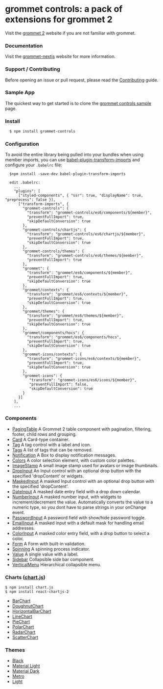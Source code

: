 
<Meta title="Docs|info/welcome"  />

# grommet controls: a pack of extensions for grommet 2

Visit the [grommet 2](https://v2.grommet.io) website if you are not familiar with grommet.

### Documentation

Visit the [grommet-nextjs](https://grommet-nextjs.herokuapp.com/add-ons) website for more information.

### Support / Contributing

Before opening an issue or pull request, please read the [Contributing](https://github.com/atanasster/grommet-controls/blob/master/CONTRIBUTING.md) guide.

### Sample App

  The quickest way to get started is to clone the [grommet controls sample](https://github.com/atanasster/grommet-controls-sample) page.

### Install

  ```sh
    $ npm install grommet-controls
  ```

### Configuration

  To avoid the entire library being pulled into your bundles when using member imports, you can use [babel-plugin-transform-imports](https://www.npmjs.com/package/babel-plugin-transform-imports)
  and configure your `.babelrc` file:
  ```
    $npm install -save-dev babel-plugin-transform-imports

    edit .babelrc:
      ...
      "plugins": [
        ["styled-components", { "ssr": true, "displayName": true, "preprocess": false }],
        ["transform-imports", {
          "grommet-controls": {
            "transform": "grommet-controls/es6/components/${member}",
            "preventFullImport": true,
            "skipDefaultConversion": true
          },
          "grommet-controls/chartjs": {
            "transform": "grommet-controls/es6/chartjs/${member}",
            "preventFullImport": true,
            "skipDefaultConversion": true
          },
          "grommet-controls/themes": {
            "transform": "grommet-controls/es6/themes/${member}",
            "preventFullImport": true
          },
          "grommet": {
            "transform": "grommet/es6/components/${member}",
            "preventFullImport": true,
            "skipDefaultConversion": true
          },
          "grommet/contexts": {
            "transform": "grommet/es6/contexts/${member}",
            "preventFullImport": true,
            "skipDefaultConversion": true
          },
          "grommet/themes": {
            "transform": "grommet/es6/themes/${member}",
            "preventFullImport": true,
            "skipDefaultConversion": true
          },
          "grommet/components/hocs": {
            "transform": "grommet/es6/components/hocs",
            "preventFullImport": true,
            "skipDefaultConversion": true
          },
          "grommet-icons/contexts": {
            "transform": "grommet-icons/es6/contexts/${member}",
            "preventFullImport": true,
            "skipDefaultConversion": true
          },
          "grommet-icons": {
             "transform": "grommet-icons/es6/icons/${member}",
             "preventFullImport": false,
             "skipDefaultConversion": true
          }
        }]
      ],
      ...
  ```

### Components

 * [PagingTable](https://grommet-nextjs.herokuapp.com/documentation/grommet-controls/PagingTable) A Grommet 2 table component with pagination, filtering, footer, child rows and grouping.
 * [Card](https://grommet-nextjs.herokuapp.com/documentation/grommet-controls/Card) A Card-type container.
 * [Tag](https://grommet-nextjs.herokuapp.com/documentation/grommet-controls/Tag) A tag control with a label and icon.
 * [Tags](https://grommet-nextjs.herokuapp.com/documentation/grommet-controls/Tags) A list of tags that can be removed.
 * [Notification](https://grommet-nextjs.herokuapp.com/documentation/grommet-controls/Notification) A Box to display notification messages.
 * [Colors](https://grommet-nextjs.herokuapp.com/documentation/grommet-controls/Colors) A color selection element, with custom color palettes.
 * [ImageStamp](https://grommet-nextjs.herokuapp.com/documentation/grommet-controls/ImageStamp) A small image stamp used for avatars or image thumbnails.
 * [DropInput](https://grommet-nextjs.herokuapp.com/documentation/grommet-controls/DropInput) An Input control with an optional drop button with the specified 'dropContent' or widgets.
 * [MaskedInput](https://grommet-nextjs.herokuapp.com/documentation/grommet-controls/MaskedInput) A masked Input control with an optional drop button with the specified 'dropContent'.
 * [DateInput](https://grommet-nextjs.herokuapp.com/documentation/grommet-controls/DateInput) A masked date entry field with a drop down calendar.
 * [NumberInput](https://grommet-nextjs.herokuapp.com/documentation/grommet-controls/NumberInput) A masked number input, with widgets to increment/decrement the value. Automatically converts the value to a numeric type, so you dont have to parse strings in your onChange event.
 * [PasswordInput](https://grommet-nextjs.herokuapp.com/documentation/grommet-controls/PasswordInput) A password field with show/hide password toggle.
 * [EmailInput](https://grommet-nextjs.herokuapp.com/documentation/grommet-controls/EmailInput) A masked input with a default mask for handling email addresses.
 * [ColorInput](https://grommet-nextjs.herokuapp.com/documentation/grommet-controls/ColorInput) A masked color entry field, with a drop button to select a color.
 * [Form](https://grommet-nextjs.herokuapp.com/documentation/grommet-controls/Form) A Form with built-in validation.
 * [Spinning](https://grommet-nextjs.herokuapp.com/documentation/grommet-controls/Spinning) A spinning process indicator.
 * [Value](https://grommet-nextjs.herokuapp.com/documentation/grommet-controls/Value) A single value with a label.
 * [Sidebar](https://grommet-nextjs.herokuapp.com/documentation/grommet-controls/Sidebar) Collapsible side bar component.
 * [VerticalMenu](https://grommet-nextjs.herokuapp.com/documentation/grommet-controls/VerticalMenu) Hierarchical collapsible menu.

### Charts ([chart.js](http://www.chartjs.org))
```
$ npm install chart.js
$ npm install react-chartjs-2
```

 * [BarChart](https://grommet-nextjs.herokuapp.com/documentation/grommet-controls/BarChart)
 * [DoughnutChart](https://grommet-nextjs.herokuapp.com/documentation/grommet-controls/DoughnutChart)
 * [HorizontalBarChart](https://grommet-nextjs.herokuapp.com/documentation/grommet-controls/HorizontalBarChart)
 * [LineChart](https://grommet-nextjs.herokuapp.com/documentation/grommet-controls/LineChart)
 * [PieChart](https://grommet-nextjs.herokuapp.com/documentation/grommet-controls/PieChart)
 * [PolarChart](https://grommet-nextjs.herokuapp.com/documentation/grommet-controls/PolarChart)
 * [RadarChart](https://grommet-nextjs.herokuapp.com/documentation/grommet-controls/RadarChart)
 * [ScatterChart](https://grommet-nextjs.herokuapp.com/documentation/grommet-controls/ScatterChart)

### Themes

 * [Black](https://grommet-nextjs.herokuapp.com/?theme=black)
 * [Material Light](https://grommet-nextjs.herokuapp.com/?theme=materiallight)
 * [Material Dark](https://grommet-nextjs.herokuapp.com/?theme=materialdark)
 * [Metro](https://grommet-nextjs.herokuapp.com/?theme=metro)
 * [Light](https://grommet-nextjs.herokuapp.com/?theme=light)

